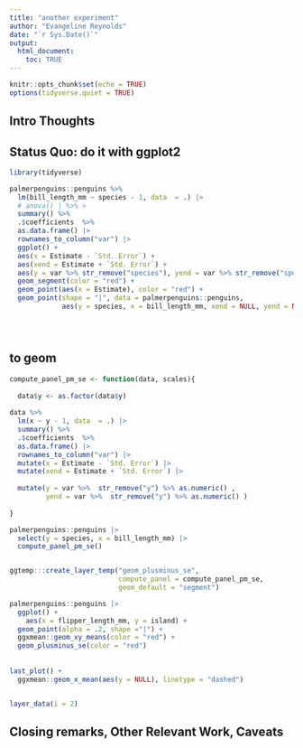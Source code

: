 ```yaml
---
title: "another experiment"
author: "Evangeline Reynolds"
date: "`r Sys.Date()`"
output: 
  html_document:
    toc: TRUE
---
```


```r
knitr::opts_chunk$set(echo = TRUE)
options(tidyverse.quiet = TRUE)
```




## Intro Thoughts


## Status Quo: do it with ggplot2

```r
library(tidyverse)

palmerpenguins::penguins %>% 
  lm(bill_length_mm ~ species - 1, data  = .) |>
  # anova() | %>% >
  summary() %>%
  .$coefficients  %>% 
  as.data.frame() |>
  rownames_to_column("var") |>
  ggplot() + 
  aes(x = Estimate - `Std. Error`) + 
  aes(xend = Estimate + `Std. Error`) + 
  aes(y = var %>% str_remove("species"), yend = var %>% str_remove("species")) + 
  geom_segment(color = "red") + 
  geom_point(aes(x = Estimate), color = "red") + 
  geom_point(shape = "|", data = palmerpenguins::penguins,
             aes(y = species, x = bill_length_mm, xend = NULL, yend = NULL))





```

## to geom

```r



compute_panel_pm_se <- function(data, scales){
  
  data$y <- as.factor(data$y)
  
data %>% 
  lm(x ~ y - 1, data  = .) |>
  summary() %>%
  .$coefficients  %>% 
  as.data.frame() |>
  rownames_to_column("var") |>
  mutate(x = Estimate - `Std. Error`) |>
  mutate(xend = Estimate + `Std. Error`) |>
  
  mutate(y = var %>%  str_remove("y") %>% as.numeric() , 
         yend = var %>%  str_remove("y") %>% as.numeric() )
    
}

palmerpenguins::penguins |>
  select(y = species, x = bill_length_mm) |>
  compute_panel_pm_se()


ggtemp:::create_layer_temp("geom_plusminus_se",
                           compute_panel = compute_panel_pm_se,
                           geom_default = "segment")
```

```r
palmerpenguins::penguins |>
  ggplot() + 
    aes(x = flipper_length_mm, y = island) + 
  geom_point(alpha = .2, shape ="|") + 
  ggxmean::geom_xy_means(color = "red") + 
  geom_plusminus_se(color = "red") 
  
  
last_plot() + 
  ggxmean::geom_x_mean(aes(y = NULL), linetype = "dashed")


layer_data(i = 2)
```

## Closing remarks, Other Relevant Work, Caveats
